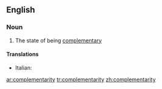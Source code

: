 ==English==

===Noun===
{{wikipedia}}
{{en-noun|-}}

# The state of being [[complementary]]

====Translations====
{{trans-top|complementarity}}
*Italian: {{t|it|complementarità|f}}
{{trans-mid}}

{{trans-bottom}}

[[ar:complementarity]]
[[tr:complementarity]]
[[zh:complementarity]]